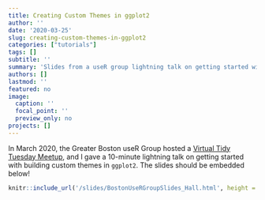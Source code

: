 ```yaml
---
title: Creating Custom Themes in ggplot2
author: ''
date: '2020-03-25'
slug: creating-custom-themes-in-ggplot2
categories: ["tutorials"]
tags: []
subtitle: ''
summary: 'Slides from a useR group lightning talk on getting started with creating custom themes in ggplot2.'
authors: []
lastmod: ''
featured: no
image:
  caption: ''
  focal_point: ''
  preview_only: no
projects: []
---
```


In March 2020, the Greater Boston useR Group hosted a [Virtual Tidy Tuesday Meetup](https://www.meetup.com/Boston-useR/events/269130710/), and I gave a 10-minute lightning talk on getting started with building custom themes in `ggplot2`. The slides should be embedded below!

```r
knitr::include_url('/slides/BostonUseRGroupSlides_Hall.html', height = "505px")
```